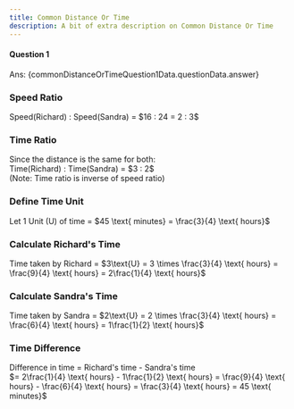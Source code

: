 ```yaml
---
title: Common Distance Or Time
description: A bit of extra description on Common Distance Or Time
---
```






#### Question 1

<Accordions>
  <Accordion title="Question">
    <MultipleChoiceQuestion questionData={commonDistanceOrTimeQuestion1Data.questionData} />
  </Accordion>

  <Accordion title="Answer Walkthrough">
    <p className="ml-11">Ans: {commonDistanceOrTimeQuestion1Data.questionData.answer}</p>
        <JourneyDiagram scenarios={commonDistanceOrTimeQuestion1Data.journeyDiagram.scenarios}/>
        <div className="steps">
  <div className="step">
    <h3>Speed Ratio</h3>
    Speed(Richard) : Speed(Sandra) = $16 : 24 = 2 : 3$
  </div>
  
  <div className="step">
    <h3>Time Ratio</h3>
    Since the distance is the same for both:<br />
    Time(Richard) : Time(Sandra) = $3 : 2$<br />
    (Note: Time ratio is inverse of speed ratio)
  </div>
  
  <div className="step">
    <h3>Define Time Unit</h3>
    Let 1 Unit (U) of time = $45 \text{ minutes} = \frac{3}{4} \text{ hours}$
  </div>
  
  <div className="step">
    <h3>Calculate Richard's Time</h3>
    Time taken by Richard = $3\text{U} = 3 \times \frac{3}{4} \text{ hours} = \frac{9}{4} \text{ hours} = 2\frac{1}{4} \text{ hours}$
  </div>
  
  <div className="step">
    <h3>Calculate Sandra's Time</h3>
    Time taken by Sandra = $2\text{U} = 2 \times \frac{3}{4} \text{ hours} = \frac{6}{4} \text{ hours} = 1\frac{1}{2} \text{ hours}$
  </div>
  
  <div className="step">
    <h3>Time Difference</h3>
    Difference in time = Richard's time - Sandra's time<br />
    $= 2\frac{1}{4} \text{ hours} - 1\frac{1}{2} \text{ hours} = \frac{9}{4} \text{ hours} - \frac{6}{4} \text{ hours} = \frac{3}{4} \text{ hours} = 45 \text{ minutes}$
  </div>
</div>
  </Accordion>
</Accordions>
